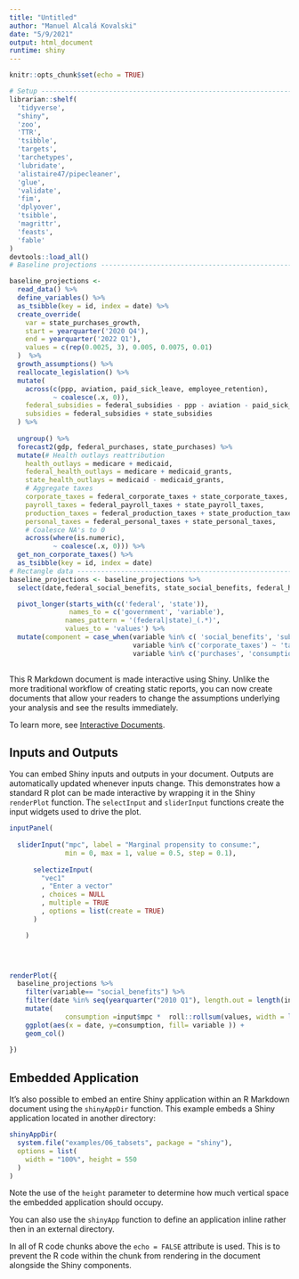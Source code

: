 ```yaml
---
title: "Untitled"
author: "Manuel Alcalá Kovalski"
date: "5/9/2021"
output: html_document
runtime: shiny
---
```


```r
knitr::opts_chunk$set(echo = TRUE)
```


```r
# Setup -------------------------------------------------------------------
librarian::shelf(
  'tidyverse',
  "shiny",
  'zoo',
  'TTR',
  'tsibble',
  'targets',
  'tarchetypes',
  'lubridate',
  'alistaire47/pipecleaner',
  'glue',
  'validate',
  'fim',
  'dplyover',
  'tsibble',
  'magrittr',
  'feasts',
  'fable'
)
devtools::load_all()
# Baseline projections ----------------------------------------------------

baseline_projections <-
  read_data() %>%
  define_variables() %>%
  as_tsibble(key = id, index = date) %>% 
  create_override(
    var = state_purchases_growth,
    start = yearquarter('2020 Q4'),
    end = yearquarter('2022 Q1'),
    values = c(rep(0.0025, 3), 0.005, 0.0075, 0.01)
  )  %>% 
  growth_assumptions() %>%
  reallocate_legislation() %>% 
  mutate(
    across(c(ppp, aviation, paid_sick_leave, employee_retention),
           ~ coalesce(.x, 0)),
    federal_subsidies = federal_subsidies - ppp - aviation - paid_sick_leave - employee_retention,
    subsidies = federal_subsidies + state_subsidies
  ) %>% 
  
  ungroup() %>% 
  forecast2(gdp, federal_purchases, state_purchases) %>% 
  mutate(# Health outlays reattribution
    health_outlays = medicare + medicaid,
    federal_health_outlays = medicare + medicaid_grants,
    state_health_outlays = medicaid - medicaid_grants,
    # Aggregate taxes
    corporate_taxes = federal_corporate_taxes + state_corporate_taxes,
    payroll_taxes = federal_payroll_taxes + state_payroll_taxes,
    production_taxes = federal_production_taxes + state_production_taxes,
    personal_taxes = federal_personal_taxes + state_personal_taxes,
    # Coalesce NA's to 0
    across(where(is.numeric),
           ~ coalesce(.x, 0))) %>% 
  get_non_corporate_taxes() %>% 
  as_tsibble(key = id, index = date)
# Rectangle data ----------------------------------------------------------
baseline_projections <- baseline_projections %>%  
  select(date,federal_social_benefits, state_social_benefits, federal_health_outlays, state_health_outlays, federal_subsidies, state_subsidies, federal_ui, state_ui, federal_corporate_taxes, state_corporate_taxes, gdp, real_potential_gdp_growth, medicaid_growth, federal_purchases, state_purchases, federal_consumption_grants = consumption_grants, federal_investment_grants = investment_grants) %>%

  pivot_longer(starts_with(c('federal', 'state')),
               names_to = c('government', 'variable'),
              names_pattern = '(federal|state)_(.*)',
              values_to = 'values') %>% 
  mutate(component = case_when(variable %in% c( 'social_benefits', 'subsidies', 'health_outlays', 'ui' ) ~ 'transfers',
                               variable %in% c('corporate_taxes') ~ 'taxes',
                               variable %in% c('purchases', 'consumption_grants', 'investment_grants') ~ 'government')) 
  
```

This R Markdown document is made interactive using Shiny. Unlike the more traditional workflow of creating static reports, you can now create documents that allow your readers to change the assumptions underlying your analysis and see the results immediately. 

To learn more, see [Interactive Documents](http://rmarkdown.rstudio.com/authoring_shiny.html).

## Inputs and Outputs

You can embed Shiny inputs and outputs in your document. Outputs are automatically updated whenever inputs change.  This demonstrates how a standard R plot can be made interactive by wrapping it in the Shiny `renderPlot` function. The `selectInput` and `sliderInput` functions create the input widgets used to drive the plot.

```r
inputPanel(
  
  sliderInput("mpc", label = "Marginal propensity to consume:",
              min = 0, max = 1, value = 0.5, step = 0.1),
  
      selectizeInput(
        "vec1"
        , "Enter a vector"
        , choices = NULL
        , multiple = TRUE
        , options = list(create = TRUE)
      )

    )

  


renderPlot({
  baseline_projections %>%
    filter(variable== "social_benefits") %>% 
    filter(date %in% seq(yearquarter("2010 Q1"), length.out = length(input$vec1), by = 1) ) %>% 
    mutate(
              consumption =input$mpc *  roll::rollsum(values, width = length(input$vec1), weights = rev(input$vec1), min_obs = 1, online = FALSE)) %>%
    ggplot(aes(x = date, y=consumption, fill= variable )) +
    geom_col()
    
})

```

## Embedded Application

It's also possible to embed an entire Shiny application within an R Markdown document using the `shinyAppDir` function. This example embeds a Shiny application located in another directory:

```r
shinyAppDir(
  system.file("examples/06_tabsets", package = "shiny"),
  options = list(
    width = "100%", height = 550
  )
)
```

Note the use of the `height` parameter to determine how much vertical space the embedded application should occupy.

You can also use the `shinyApp` function to define an application inline rather then in an external directory.

In all of R code chunks above the `echo = FALSE` attribute is used. This is to prevent the R code within the chunk from rendering in the document alongside the Shiny components.



